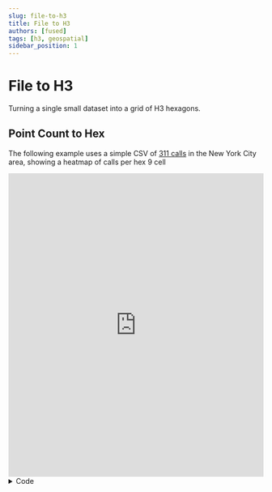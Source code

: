 ```yaml
---
slug: file-to-h3
title: File to H3
authors: [fused]
tags: [h3, geospatial]
sidebar_position: 1
---
```


# File to H3

Turning a single small dataset into a grid of H3 hexagons.

## Point Count to Hex 

The following example uses a simple CSV of [311 calls]("https://gist.githubusercontent.com/kashuk/670a350ea1f9fc543c3f6916ab392f62/raw/4c5ced45cc94d5b00e3699dd211ad7125ee6c4d3/NYC311_noise.csv") in the New York City area, showing a heatmap of calls per hex 9 cell

<iframe 
  src="https://unstable.fused.io/server/v1/realtime-shared/fc_4RviGoMsnragXi4YvzqFQ4-ny411_noise_sample_visualisation/run/file"
  width="100%"
  height="600px"
  frameBorder="0"
  style={{borderRadius: '8px'}}
></iframe>

<details>
<summary>Code</summary>
```python showLineNumbers
@fused.udf
def udf(
    noise_311_link: str = "https://gist.githubusercontent.com/kashuk/670a350ea1f9fc543c3f6916ab392f62/raw/4c5ced45cc94d5b00e3699dd211ad7125ee6c4d3/NYC311_noise.csv",
    res: int = 9
):
    # Load common utilities (includes duckdb helper)
    common = fused.load("https://github.com/fusedio/udfs/tree/b7637ee/public/common/")
    con = common.duckdb_connect()

    # Keep latitude and longitude (averaged per hex) alongside the hex count
    qr = f"""
    SELECT
      h3_latlng_to_cell(lat, lng, {res}) AS hex,
      COUNT(*) AS cnt,
      AVG(lat) AS lat,
      AVG(lng) AS lng
    FROM read_csv_auto('{noise_311_link}')
    WHERE lat IS NOT NULL AND lng IS NOT NULL
    GROUP BY 1
    """

    df = con.sql(qr).df()

    # Debugging: print the resulting DataFrame schema
    print(df.T)

    return df
```
</details>

### Requirements

- Small single (< 100MB) file (GeoJSON, CSV, Parquet, etc.). In example:
```csv
lat,lng
40.7128,-74.0060
40.7128,-74.0060
```

- Hexagon resolution (10, 11, 12, etc.). In this example:
```python showLineNumbers
res: int = 9
```

- Field to hexagonify  & Aggregation function (max 'population', avg 'income', mean 'elevation', etc.). In this example simply counting the number of calls per hex:
```python showLineNumbers
# Keep latitude and longitude (averaged per hex) alongside the hex count
qr = f"""
SELECT
    h3_latlng_to_cell(lat, lng, {res}) AS hex,
    COUNT(*) AS cnt,
    AVG(lat) AS lat,
    AVG(lng) AS lng
FROM read_csv_auto('{noise_311_link}')
WHERE lat IS NOT NULL AND lng IS NOT NULL
GROUP BY 1
"""
```

## Polygon to Hex

{/* TODO: Add census example from Milind */}

## Raster to Hex

{/* TOOD: Add raster example from Milind */}

{/* ## Advanced

### Spatial Smoothing with K-Rings

H3 tiling also allow for spatial smoothing using K-Rings */}



